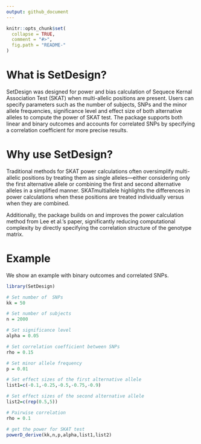 ```yaml
---
output: github_document
---
```



```r
knitr::opts_chunk$set(
  collapse = TRUE,
  comment = "#>",
  fig.path = "README-"
)
```

# What is SetDesign?

SetDesign was designed for power and bias calculation of Sequece Kernal Association Test (SKAT)  when multi-allelic positions are present. Users can specify parameters such as the number of subjects, SNPs and the minor allele frequencies, significance level and effect size of both alternative alleles to compute the power of SKAT test. The package supports both linear and binary outcomes and accounts for correlated SNPs by specifying a correlation coefficient for more precise results.


# Why use SetDesign?

Traditional methods for SKAT power calculations often oversimplify multi-allelic positions by treating them as single alleles—either considering only the first alternative allele or combining the first and second alternative alleles in a simplified manner. SKATmultiallele highlights the differences in power calculations when these positions are treated individually versus when they are combined.

Additionally, the package builds on and improves the power calculation method from Lee et al.'s paper, significantly reducing computational complexity by directly specifying the correlation structure of the genotype matrix.

# Example

We show an example with binary outcomes and correlated SNPs.

```r
library(SetDesign)

# Set number of  SNPs
kk = 50

# Set number of subjects
n = 2000

# Set significance level
alpha = 0.05

# Set correlation coefficient between SNPs
rho = 0.15

# Set minor allele frequency
p = 0.01

# Set effect sizes of the first alternative allele
list1=c(-0.1,-0.25,-0.5,-0.75,-0.9)

# Set effect sizes of the second alternative allele
list2=c(rep(0.5,5))

# Pairwise correlation
rho = 0.1

# get the power for SKAT test
powerD_derive(kk,n,p,alpha,list1,list2)
```
